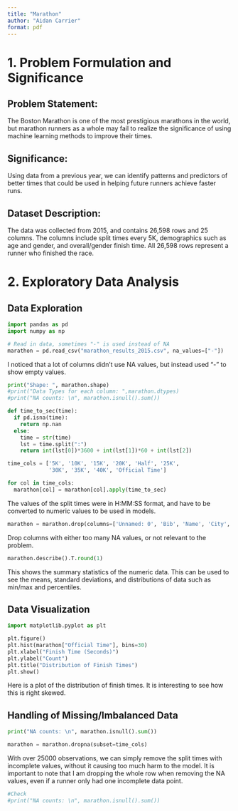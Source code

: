 ```yaml
---
title: "Marathon"
author: "Aidan Carrier"
format: pdf
---
```


# 1. Problem Formulation and Significance

## Problem Statement:
The Boston Marathon is one of the most prestigious marathons in the world, but marathon runners as a whole may fail to realize the significance of using machine learning methods to improve their times. 


## Significance:
Using data from a previous year, we can identify patterns and predictors of better times that could be used in helping future runners achieve faster runs.

## Dataset Description:
The data was collected from 2015, and contains 26,598 rows and 25 columns. The columns include split times every 5K, demographics such as age and gender, and overall/gender finish time. All 26,598 rows represent a runner who finished the race. 

# 2. Exploratory Data Analysis

## Data Exploration
```python
import pandas as pd
import numpy as np
```

```python
# Read in data, sometimes "-" is used instead of NA
marathon = pd.read_csv("marathon_results_2015.csv", na_values=["-"]) 
```

I noticed that a lot of columns didn’t use NA values, but instead used “-” to show empty values.

```python
print("Shape: ", marathon.shape)
#print("Data Types for each column: ",marathon.dtypes)
#print("NA counts: \n", marathon.isnull().sum())
```

```python
def time_to_sec(time):
  if pd.isna(time):
    return np.nan
  else:
    time = str(time)
    lst = time.split(":")
    return int(lst[0])*3600 + int(lst[1])*60 + int(lst[2]) 

time_cols = ['5K', '10K', '15K', '20K', 'Half', '25K',
             '30K', '35K', '40K', 'Official Time']

for col in time_cols:
  marathon[col] = marathon[col].apply(time_to_sec)
```

The values of the split times were in H:MM:SS format, and have to be converted to numeric values to be used in models.

```python
marathon = marathon.drop(columns=['Unnamed: 0', 'Bib', 'Name', 'City', 'State', 'Country', 'Citizen', 'Unnamed: 9', 'Division', 'Proj Time', 'Overall', 'Gender', 'Pace'])
```
Drop columns with either too many NA values, or not relevant to the problem.

```python
marathon.describe().T.round(1)
```
This shows the summary statistics of the numeric data. This can be used to see the means, standard deviations, and distributions of data such as min/max and percentiles. 

## Data Visualization
```python
import matplotlib.pyplot as plt

plt.figure()
plt.hist(marathon["Official Time"], bins=30)
plt.xlabel("Finish Time (Seconds)")
plt.ylabel("Count")
plt.title("Distribution of Finish Times")
plt.show()
```
Here is a plot of the distribution of finish times. It is interesting to see how this is right skewed. 

## Handling of Missing/Imbalanced Data 
```python
print("NA counts: \n", marathon.isnull().sum())
```
```python
marathon = marathon.dropna(subset=time_cols)
```

With over 25000 observations, we can simply remove the split times with incomplete values, without it causing too much harm to the model. It is important to note that I am dropping the whole row when removing the NA values, even if a runner only had one incomplete data point. 

```python
#Check
#print("NA counts: \n", marathon.isnull().sum())
```

